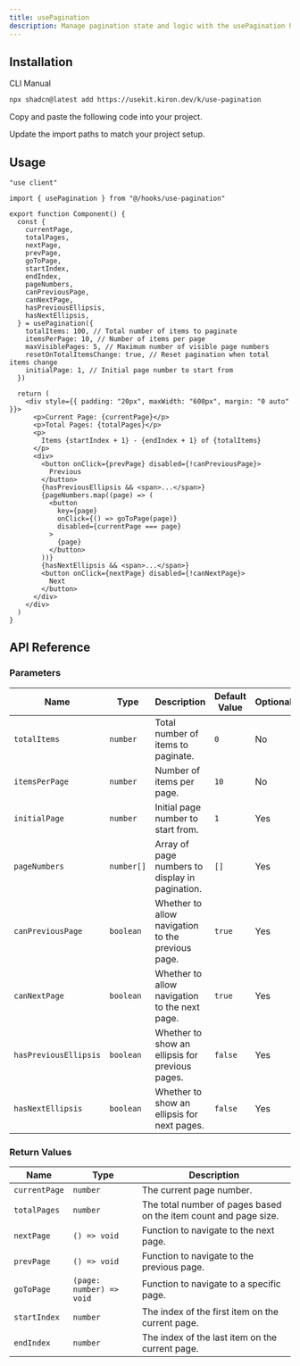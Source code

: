 ```yaml
---
title: usePagination
description: Manage pagination state and logic with the usePagination hook, providing methods to navigate through pages and track current page state
---
```


<ComponentPreview name="use-pagination-demo" />

## Installation

<CodeTabs>

<TabsList>
  <TabsTrigger value="cli">CLI</TabsTrigger>
  <TabsTrigger value="manual">Manual</TabsTrigger>
</TabsList>

<TabsContent value="cli">

```bash
npx shadcn@latest add https://usekit.kiron.dev/k/use-pagination
```

</TabsContent>

<TabsContent value="manual">

<Steps>

<Step>Copy and paste the following code into your project.</Step>

<ComponentSource name="use-pagination" />

<Step>Update the import paths to match your project setup.</Step>

</Steps>

</TabsContent>

</CodeTabs>

## Usage

```tsx {3, 6-25}
"use client"

import { usePagination } from "@/hooks/use-pagination"

export function Component() {
  const {
    currentPage,
    totalPages,
    nextPage,
    prevPage,
    goToPage,
    startIndex,
    endIndex,
    pageNumbers,
    canPreviousPage,
    canNextPage,
    hasPreviousEllipsis,
    hasNextEllipsis,
  } = usePagination({
    totalItems: 100, // Total number of items to paginate
    itemsPerPage: 10, // Number of items per page
    maxVisiblePages: 5, // Maximum number of visible page numbers
    resetOnTotalItemsChange: true, // Reset pagination when total items change
    initialPage: 1, // Initial page number to start from
  })

  return (
    <div style={{ padding: "20px", maxWidth: "600px", margin: "0 auto" }}>
      <p>Current Page: {currentPage}</p>
      <p>Total Pages: {totalPages}</p>
      <p>
        Items {startIndex + 1} - {endIndex + 1} of {totalItems}
      </p>
      <div>
        <button onClick={prevPage} disabled={!canPreviousPage}>
          Previous
        </button>
        {hasPreviousEllipsis && <span>...</span>}
        {pageNumbers.map((page) => (
          <button
            key={page}
            onClick={() => goToPage(page)}
            disabled={currentPage === page}
          >
            {page}
          </button>
        ))}
        {hasNextEllipsis && <span>...</span>}
        <button onClick={nextPage} disabled={!canNextPage}>
          Next
        </button>
      </div>
    </div>
  )
}
```

## API Reference

### Parameters

| Name                  | Type       | Description                                       | Default Value | Optional |
| --------------------- | ---------- | ------------------------------------------------- | ------------- | -------- |
| `totalItems`          | `number`   | Total number of items to paginate.                | `0`           | No       |
| `itemsPerPage`        | `number`   | Number of items per page.                         | `10`          | No       |
| `initialPage`         | `number`   | Initial page number to start from.                | `1`           | Yes      |
| `pageNumbers`         | `number[]` | Array of page numbers to display in pagination.   | `[]`          | Yes      |
| `canPreviousPage`     | `boolean`  | Whether to allow navigation to the previous page. | `true`        | Yes      |
| `canNextPage`         | `boolean`  | Whether to allow navigation to the next page.     | `true`        | Yes      |
| `hasPreviousEllipsis` | `boolean`  | Whether to show an ellipsis for previous pages.   | `false`       | Yes      |
| `hasNextEllipsis`     | `boolean`  | Whether to show an ellipsis for next pages.       | `false`       | Yes      |

### Return Values

| Name          | Type                     | Description                                                      |
| ------------- | ------------------------ | ---------------------------------------------------------------- |
| `currentPage` | `number`                 | The current page number.                                         |
| `totalPages`  | `number`                 | The total number of pages based on the item count and page size. |
| `nextPage`    | `() => void`             | Function to navigate to the next page.                           |
| `prevPage`    | `() => void`             | Function to navigate to the previous page.                       |
| `goToPage`    | `(page: number) => void` | Function to navigate to a specific page.                         |
| `startIndex`  | `number`                 | The index of the first item on the current page.                 |
| `endIndex`    | `number`                 | The index of the last item on the current page.                  |
